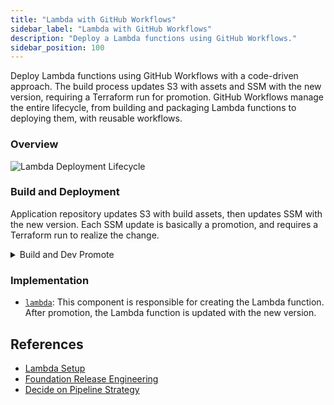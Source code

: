 ```yaml
---
title: "Lambda with GitHub Workflows"
sidebar_label: "Lambda with GitHub Workflows"
description: "Deploy a Lambda functions using GitHub Workflows."
sidebar_position: 100
---
```


<Intro>
  Deploy Lambda functions using GitHub Workflows with a code-driven approach. The build process updates S3 with assets and SSM with the new version, requiring a Terraform run for promotion. GitHub Workflows manage the entire lifecycle, from building and packaging Lambda functions to deploying them, with reusable workflows.
</Intro>

### Overview

![Lambda Deployment Lifecycle](https://github.com/cloudposse/example-app-on-lambda-with-gha/blob/main/publish_lambda.png?raw=true)

### Build and Deployment

Application repository updates S3 with build assets, then updates SSM with the new version.
Each SSM update is basically a promotion, and requires a Terraform run to realize the change.

<details>
<summary>Build and Dev Promote</summary>

<Tabs>

  <TabItem value="feature" label="Build and Dev">

    ```yaml
    # .github/workflows/reusable-publish-lambda-zip.yaml
    name: Publish Lambda Function
    on:
      workflow_call:
        inputs:
          function-name:
            required: true
            type: string
          source-folder:
            required: true
            type: string
          artifacts-bucket-and-prefix:
            required: true
            type: string
          aws-region:
            required: true
            type: string
        secrets:
          cicd-role-arn:
            required: true

    permissions:
      id-token: write
      contents: read

    jobs:
      publish:
        runs-on: self-hosted
        steps:
        - name: Configure AWS credentials
          uses: aws-actions/configure-aws-credentials@v4
          with:
            role-to-assume: ${{ inputs.cicd-role-arn }}
            aws-region: ${{ inputs.aws-region }}
        - name: Checkout
          uses: actions/checkout@v4
        - name: Package Lambda
          run: |
            cd ${{ inputs.source-folder }} && zip ${{ github.sha }}.zip *
        - name: Push Lambda
          run: |
            aws s3 cp ${{ inputs.source-folder }}/${{ github.sha }}.zip s3://${{ inputs.artifacts-bucket-and-prefix }}/${{ inputs.function-name }}/ --sse
        - name: Write tag to SSM
          run: |
            aws ssm put-parameter --name /lambda/${{ inputs.function-name}}/tag --type String --value ${{ github.sha }} --overwrite
    ```

  </TabItem>

  <TabItem value="promote" label="Promote Release">

    ```yaml
    # .github/workflows/reusable-promote-lambda-zip.yaml
    name: Publish Lambda Function
    on:
      workflow_call:
        inputs:
          function-name:
            required: true
            type: string
          artifacts-bucket-and-prefix:
            required: true
            type: string
          aws-region:
            required: true
            type: string
        secrets:
          cicd-role-arn:
            required: true
          staging-role-arn:
            required: true
          prod-role-arn:
            required: true

    permissions:
      id-token: write
      contents: read

    jobs:
      publish:
        runs-on: self-hosted
        steps:
        - name: Configure AWS credentials for 'cicd' role
          uses: aws-actions/configure-aws-credentials@v4
          with:
            role-to-assume: ${{ inputs.cicd-role-arn }}
            aws-region: ${{ inputs.aws-region }}
        - name: Configure AWS credentials for source stage
          uses: aws-actions/configure-aws-credentials@v4
          with:
            aws-access-key-id: ${{ env.AWS_ACCESS_KEY_ID }}
            aws-secret-access-key: ${{ env.AWS_SECRET_ACCESS_KEY }}
            aws-session-token: ${{ env.AWS_SESSION_TOKEN }}
            role-duration-seconds: 3000
            role-skip-session-tagging: true
            role-to-assume: ${{ inputs.staging-role-arn }}
            aws-region: ${{ inputs.aws-region }}
        - name: Checkout
          uses: actions/checkout@v4
        - name: Get tag from SSM
          id: get-tag-from-ssm
          run: |
            TAG=`aws ssm get-parameter --name /lambda/${{ inputs.function-name }}/tag | jq -r .Parameter.Value`
            echo "tag=$TAG" >> $GITHUB_OUTPUT
        - name: Copy Lambda to local
          run: |
            aws s3 cp s3://${{ inputs.artifacts-bucket-and-prefix }}/${{ inputs.function-name }}/${{ steps.get-tag-from-ssm.outputs.tag }}.zip .
        - name: Configure AWS credentials for 'cicd' role
          uses: aws-actions/configure-aws-credentials@v4
          with:
            role-to-assume: ${{ inputs.cicd-role-arn }}
            aws-region: ${{ inputs.aws-region }}
        - name: Configure AWS credentials for destination stage
          uses: aws-actions/configure-aws-credentials@v4
          with:
            aws-access-key-id: ${{ env.AWS_ACCESS_KEY_ID }}
            aws-secret-access-key: ${{ env.AWS_SECRET_ACCESS_KEY }}
            aws-session-token: ${{ env.AWS_SESSION_TOKEN }}
            role-duration-seconds: 3000
            role-skip-session-tagging: true
            role-to-assume: ${{ inputs.prod-role-arn }}
            aws-region: ${{ inputs.aws-region }}
        - name: Copy Lambda to destination bucket
          run: |
            aws s3 cp ${{ steps.get-tag-from-ssm.outputs.tag }}.zip \
              s3://${{ inputs.artifacts-bucket-and-prefix }}/${{ inputs.function-name }}/ --sse
        - name: Write tag to SSM
          run: |
            aws ssm put-parameter --name /lambda/${{ inputs.function-name}}/tag --type String --value ${{ steps.get-tag-from-ssm.outputs.tag }} --overwrite
    ```

  </TabItem>

  <TabItem value="deploy" label="Optional: Deploy with Spacelift">

    ```yaml
    # .github/workflows/reusable-promote-lambda-zip.yaml
    name: Deploy Lambda via Spacelift
    on:
      workflow_call:
        inputs:
          function-name:
            required: true
            type: string
          stack:
            required: true
            type: string
        secrets:
          spacelift-api-key-id:
            required: true
          spacelift-api-key-secret:
            required: true

    jobs:
      deploy:
        runs-on: self-hosted
        container: 123456789012.dkr.ecr.us-east-2.amazonaws.com/acme/infra:latest
        steps:
        - name: Trigger Spacelift Stack Execution
          env:
            SPACELIFT_API_ENDPOINT: https://acme.app.spacelift.io
            SPACELIFT_API_KEY_ID: ${{ secrets.spacelift-api-key-id }}
            SPACELIFT_API_KEY_SECRET: ${{ secrets.spacelift-api-key-secret }}
          run: |
            spacectl stack deploy --id ${{ inputs.stack }}-lambda-${{ inputs.function-name}} --tail
    ```

  </TabItem>
</Tabs>
</details>

### Implementation

- [`lambda`](/components/library/aws/lambda/): This component is responsible for creating the Lambda function.
After promotion, the Lambda function is updated with the new version.

## References
- [Lambda Setup](/layers/software-delivery/lambda)
- [Foundation Release Engineering](/reference-architecture/fundamentals/design-decisions/foundational-release-engineering/)
- [Decide on Pipeline Strategy](/layers/software-delivery/design-decisions/decide-on-pipeline-strategy)


